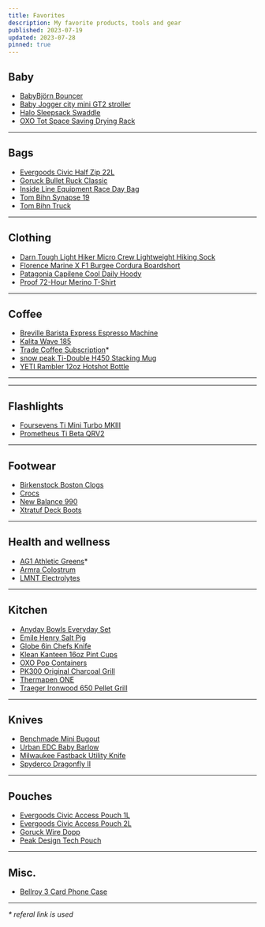 ```yaml
---
title: Favorites
description: My favorite products, tools and gear
published: 2023-07-19
updated: 2023-07-28
pinned: true
---
```


## Baby

- [BabyBjörn Bouncer](https://www.babybjorn.com/products/baby-bouncers/)
- [Baby Jogger city mini GT2 stroller](https://www.babyjogger.com/strollers/shop-all-strollers/all-terrain/city-mini-gt2-stroller/SAP_2153358.html)
- [Halo Sleepsack Swaddle](https://www.halosleep.com/shop/sleepsack-swaddle)
- [OXO Tot Space Saving Drying Rack](https://www.oxo.com/space-saving-drying-rack.html)

---

## Bags

- [Evergoods Civic Half Zip 22L](https://evergoods.us/collections/civic-half-zip-series/products/civic-half-zip-22l)
- [Goruck Bullet Ruck Classic](https://www.goruck.com/products/bullet-ruck-15l)
- [Inside Line Equipment Race Day Bag](https://ilequipment.com/collections/backpacks/products/race-day-bag)
- [Tom Bihn Synapse 19](https://www.tombihn.com/collections/best-sellers/products/synapse-19)
- [Tom Bihn Truck](https://www.tombihn.com/collections/tote-bags/products/the-truck)

---

## Clothing

- [Darn Tough Light Hiker Micro Crew Lightweight Hiking Sock](https://darntough.com/products/mens-merino-wool-light-hiker-micro-crew-lightweight-hiking-socks)
- [Florence Marine X F1 Burgee Cordura Boardshort](https://www.florencemarinex.com/collections/boardshorts/products/cordura-boardshort)
- [Patagonia Capilene Cool Daily Hoody](https://www.patagonia.com/product/mens-capilene-cool-daily-hoody/45310.html)
- [Proof 72-Hour Merino T-Shirt](https://huckberry.com/store/proof/category/p/78223-72-hour-tee-relaxed)

---

## Coffee

- [Breville Barista Express Espresso Machine](https://www.williams-sonoma.com/products/breville-barista-express-espresso-maker)
- [Kalita Wave 185](http://kalita.ae/products/waveseries/3658)
- [Trade Coffee Subscription](http://s.trdcfe.me/68Mcc2)\*
- [snow peak Ti-Double H450 Stacking Mug](https://www.snowpeak.com/products/ti-double-h450-stacking-mug-tw-122)
- [YETI Rambler 12oz Hotshot Bottle](https://www.yeti.com/drinkware/mugs/21071501171.html)

---

---

## Flashlights

- [Foursevens Ti Mini Turbo MKIII](https://darksucks.com/products/mini-turbo-mkiii-ti-two-tone)
- [Prometheus Ti Beta QRV2](https://darksucks.com/products/beta-qrv2-titanium)

---

## Footwear

- [Birkenstock Boston Clogs](https://www.birkenstock.com/us/styles/boston/)
- [Crocs](https://www.crocs.com/p/classic-realtree-v2/12132.html)
- [New Balance 990](https://www.newbalance.com/990)
- [Xtratuf Deck Boots](https://www.xtratuf.com/deck-boots)

---

## Health and wellness

- [AG1 Athletic Greens](https://fbuy.io/ag/kxxkqhpn)\*
- [Armra Colostrum](https://tryarmra.com/)
- [LMNT Electrolytes](https://drinklmnt.com/)

---

## Kitchen

- [Anyday Bowls Everyday Set](https://cookanyday.com/products/the-everyday-set)
- [Emile Henry Salt Pig](https://www.emilehenryusa.com/products/salt-pig)
- [Globe 6in Chefs Knife](https://www.globalcutleryusa.com/classic-g58)
- [Klean Kanteen 16oz Pint Cups](https://www.kleankanteen.com/collections/cups-tumblers/products/stainless-steel-pint-cup-16oz-4-pack)
- [OXO Pop Containers](https://www.oxo.com/shop/kitchenware/pop-containers.html)
- [PK300 Original Charcoal Grill](https://www.pkgrills.com/the-all-new-original-pk300-grill-smoker-graphite/)
- [Thermapen ONE](https://www.thermoworks.com/thermapen-one)
- [Traeger Ironwood 650 Pellet Grill](https://www.traeger.com/pellet-grills/ironwood/650)

---

## Knives

- [Benchmade Mini Bugout](https://www.benchmade.com/535bk-2-bugout.html)
- [Urban EDC Baby Barlow](https://urbanedcsupply.com/products/urban-edc-baby-barlow-jade-black-g10)
- [Milwaukee Fastback Utility Knife](https://www.milwaukeetool.com/Products/Hand-Tools/Cutting/Knives-and-Blades/48-22-1500)
- [Spyderco Dragonfly II](https://www.spyderco.com/catalog/details/C28BK2/Dragonfly-trade-2-FRN-Black/610)

---

## Pouches

- [Evergoods Civic Access Pouch 1L](https://evergoods.us/collections/crossover-gear-in-stock/products/civic-access-pouch-1l)
- [Evergoods Civic Access Pouch 2L](https://evergoods.us/collections/crossover-gear-in-stock/products/civic-access-pouch-2l)
- [Goruck Wire Dopp](https://www.goruck.com/products/wire-dopp)
- [Peak Design Tech Pouch](https://www.peakdesign.com/products/tech-pouch)

---

## Misc.

- [Bellroy 3 Card Phone Case](https://bellroy.com/products/phone-case-3-card)

---

_\* referal link is used_
